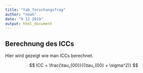 ```yaml
---
title: "tab_forschungsfrag"
author: "noah"
date: "9 12 2019"
output: html_document
---
```


## Berechnung des ICCs
Hier wird gezeigt wie man ICCs berechnet.

$$
ICC = \frac{\tau_{00}}{(\tau_{00} + \sigma^2)}
$$
